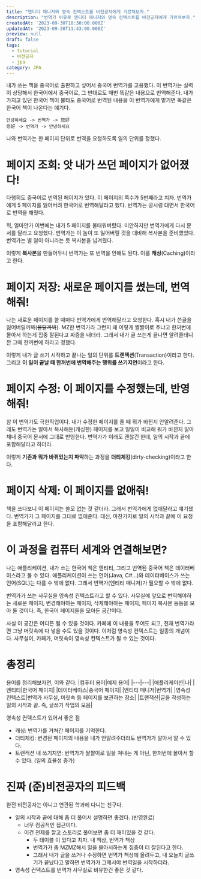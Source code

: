 ```yaml
---
title: "엔티티 매니저와 영속 컨텍스트를 비전공자에게 가르쳐보자."
description: "번역가 비유로 엔티티 매니저와 영속 컨텍스트를 비전공자에게 가르쳐보자."
createdAt: '2023-09-30T10:30:00.000Z'
updatedAt: '2023-09-30T11:43:00.000Z'
preview: null
draft: false
tags:
  - tutorial
  - 비전공자
  - jpa
category: JPA
---
```

내가 쓰는 책을 중국어로 출판하고 싶어서 중국어 번역가를 고용했다.
이 번역가는 실력이 상당해서 한국어에서 중국어로, 그 반대로도 매번 똑같은 내용으로 번역해준다.
내가 가지고 있던 한국어 책이 불타도 중국어로 번역된 내용을 이 번역가에게 맡기면 똑같은 한국어 책이 나온다는 얘기다.

```
안녕하세요 -> 번역가 -> 您好
您好 -> 번역가 -> 안녕하세요
```

나와 번역가는 한 페이지 단위로 번역을 요청하도록 일의 단위를 정했다.

# 페이지 조회: 앗 내가 쓰던 페이지가 없어졌다!
다행히도 중국어로 번역된 페이지가 있다. 이 페이지의 쪽수가 5번째라고 치자.
번역가에게 5 페이지를 잃어버려 한국어로 번역해달라고 했다. 번역가는 궁시렁 대면서 한국어로 번역을 해줬다.

헉, 얼마안가 이번에는 내가 5 페이지를 불태워버렸다. 미안하지만 번역가에게 다시 문서를 달라고 요청했다.
번역가는 이 놈이 또 잃어버릴 것을 대비해 복사본을 준비했었다. 번역가는 별 일이 아니라는 듯 복사본을 넘겨줬다.

이렇게 **복사본**을 만들어두니 번역가는 또 번역을 안해도 된다. 이를 **캐싱**(Caching)이라고 한다.

# 페이지 저장: 새로운 페이지를 썼는데, 번역해줘!
나는 새로운 페이지를 쓸 때마다 번역가에게 번역해달라고 요청한다.
혹시 내가 쓴글을 잃어버릴까봐(<s>불탈까봐</s>).
MZ한 번역가라 그런지 왜 이렇게 짤짤이로 주냐고 한꺼번에 몰아서 하는게 집중 잘된다고 짜증을 내더라.
그래서 내가 글 쓰는게 끝나면 알려줄테니깐 그때 한꺼번에 하라고 정했다.

이렇게 내가 글 쓰기 시작하고 끝나는 일의 단위를 **트랜잭션**(Transaction)이라고 한다.
그리고 **이 일이 끝날 때 한꺼번에 번역해주는 행위를 쓰기지연**이라고 한다.

# 페이지 수정: 이 페이지를 수정했는데, 반영해줘!
참 이 번역가도 극한직업이다. 내가 수정한 페이지를 줄 때 뭐가 바뀐지 안알려준다.
그래도 번역가는 알아서 복사해둔(캐싱한) 페이지를 보고 일일이 비교해 뭐가 바뀐지 알아채내 중국어 문서에 그대로 반영한다.
번역가가 이래도 괜찮긴 한데, 일의 시작과 끝에 포함해달라고 하더라.

이렇게 **기존과 뭐가 바뀌었는지 파악**하는 과정을 **더티체킹**(dirty-checking)이라고 한다.

# 페이지 삭제: 이 페이지를 없애줘!
책을 쓰다보니 이 페이지는 쓸모 없는 것 같더라. 그래서 번역가에게 없애달라고 얘기했다.
번역가가 그 페이지를 그대로 없애준다. 대신, 마찬가지로 일의 시작과 끝에 이 요청을 포함해달라고 한다.

# 이 과정을 컴퓨터 세계와 연결해보면?
나는 애플리케이션, 내가 쓰는 한국어 책은 엔티티, 그리고 번역된 중국어 책은 데이터베이스라고 볼 수 있다.
애플리케이션이 쓰는 언어(Java, C#...)와 데이터베이스가 쓰는 언어(SQL)는 다를 수 밖에 없다. 그래서 번역가(엔티티 매니저)가 필요할 수 밖에 없다.

번역가가 쓰는 사무실을 영속성 컨텍스트라고 할 수 있다. 사무실에 앞으로 번역해야하는 새로운 페이지,
변경해야하는 페이지, 삭제해야하는 페이지, 페이지 복사본 등등을 모아 둘 것이다.
즉, 한국어 페이지들을 모아둔 공간이다.

사실 이 공간은 어디든 될 수 있을 것이다. 카페에 이 내용을 두어도 되고, 천재 번역가라면 그냥 머릿속에 다 넣을 수도 있을 것이다. 
이처럼 영속성 컨텍스트는 일종의 개념이다. 사무실이, 카페가, 머릿속이 영속성 컨텍스트가 될 수 있는 것이다.

# 총정리
용어를 정리해보자면, 이와 같다.
|컴퓨터 용어|예제 용어|
|---|---|
|애플리케이션|나|
|엔티티|한국어 페이지|
|데이터베이스|중국어 페이지|
|엔티티 매니저|번역가|
|영속성 컨텍스트|번역가 사무실, 머릿속 등 페이지를 보관하는 장소|
|트랜잭션|글을 작성하는 일의 시작과 끝. 즉, 글쓰기 작업의 모음|

영속성 컨텍스트가 있어서 좋은 점
 - 캐싱: 번역가를 거쳐간 페이지를 기억한다.
 - 더티체킹: 변경된 페이지의 내용을 내가 안알려주더라도 번역가가 알아서 알 수 있다.
 - 트랜잭션 내 쓰기지연: 번역가가 짤짤이로 일을 쳐내는 게 아닌, 한꺼번에 몰아서 할 수 있다. (일의 효율성 증가)

# 진짜 (준)비전공자의 피드백
완전 비전공자는 아니고 연관된 학과에 다니는 친구다.
 - 일의 시작과 끝에 대해 좀 더 풀어서 설명하면 좋겠다. (반영완료)
   - 너무 컴공적인 접근이다.
   - 이건 전제를 깔고 스토리로 풀어보면 좀 더 재미있을 것 같다.
     - 두 테이블 이 있다고 치자. 내 책상, 번역가 책상
     - 번역가가 좀 MZMZ해서 일을 몰아서하는게 집중이 더 잘된다고 한다.
     - 그래서 내가 글을 쓰거나 수정하면 번역가 책상에 올려두고, 내 오늘치 글쓰기가 끝났다고 말하면 번역가가 그제서야 번역일을 시작하더라.
 - 영속성 컨텍스트를 번역가 사무실로 비유한건 좋은 것 같다.